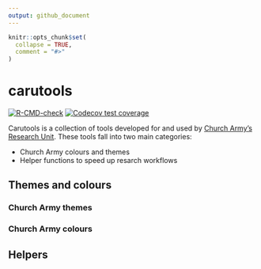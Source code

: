 ```yaml
---
output: github_document
---
```


<!-- README.md is generated from README.Rmd. Please edit that file -->

```r
knitr::opts_chunk$set(
  collapse = TRUE,
  comment = "#>"
)
```

# carutools

<!-- badges: start -->
[![R-CMD-check](https://github.com/Church-Army/carutools/actions/workflows/R-CMD-check.yaml/badge.svg)](https://github.com/Church-Army/carutools/actions/workflows/R-CMD-check.yaml)
[![Codecov test coverage](https://codecov.io/gh/Church-Army/carutools/graph/badge.svg)](https://app.codecov.io/gh/Church-Army/carutools)
<!-- badges: end -->

Carutools is a collection of tools developed for and used by [Church Army's](https://churcharmy.org/) [Research Unit](https://churcharmy.org/our-work/research/who-we-are/). These tools fall into two main categories:

* Church Army colours and themes
* Helper functions to speed up resarch workflows

## Themes and colours

### Church Army themes

### Church Army colours

## Helpers
